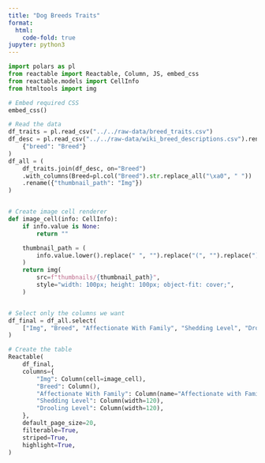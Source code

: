 ```yaml
---
title: "Dog Breeds Traits"
format:
  html:
    code-fold: true
jupyter: python3
---
```


```python
import polars as pl
from reactable import Reactable, Column, JS, embed_css
from reactable.models import CellInfo
from htmltools import img

# Embed required CSS
embed_css()

# Read the data
df_traits = pl.read_csv("../../raw-data/breed_traits.csv")
df_desc = pl.read_csv("../../raw-data/wiki_breed_descriptions.csv").rename(
    {"breed": "Breed"}
)
df_all = (
    df_traits.join(df_desc, on="Breed")
    .with_columns(Breed=pl.col("Breed").str.replace_all("\xa0", " "))
    .rename({"thumbnail_path": "Img"})
)


# Create image cell renderer
def image_cell(info: CellInfo):
    if info.value is None:
        return ""

    thumbnail_path = (
        info.value.lower().replace(" ", "").replace("(", "").replace(")", "")
    )
    return img(
        src=f"thumbnails/{thumbnail_path}",
        style="width: 100px; height: 100px; object-fit: cover;",
    )


# Select only the columns we want
df_final = df_all.select(
    ["Img", "Breed", "Affectionate With Family", "Shedding Level", "Drooling Level"]
)

# Create the table
Reactable(
    df_final,
    columns={
        "Img": Column(cell=image_cell),
        "Breed": Column(),
        "Affectionate With Family": Column(name="Affectionate with Family", width=150),
        "Shedding Level": Column(width=120),
        "Drooling Level": Column(width=120),
    },
    default_page_size=20,
    filterable=True,
    striped=True,
    highlight=True,
)
```
